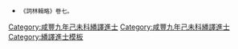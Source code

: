{{Navbox
|name =咸豐九年己未科繙譯進士金榜
|title =咸豐九年己未科（[[1859年]]）繙譯進士金榜
|titlestyle = background-color:#FFD700;
|image =
|style = width:100%;text-align:center; 
|groupstyle = text-align:center; background-color:#FFD700;
|liststyle = text-align:center;
|state = {{{state<includeonly>|collapsed</includeonly>}}}
|group1 = 京旗<br>共1名
|list1 = [[廣壽|廣壽]]（鑲黃旗滿洲）

|group2 = 駐防<br>共3名
|list2 = [[額勒精額 (繙譯進士)|額勒精額]]（成都駐防鑲紅旗滿洲） - [[齊克慎]]（成都駐防正藍旗滿洲） - [[河清 (繙譯進士)|河清]]（成都駐防鑲紅旗滿洲）

|belowstyle = text-align: center; background-color:#FFD700;
|below='''前一科：[[Template:咸豐六年丙辰科繙譯進士金榜|咸豐六年丙辰繙譯科]]　'''·'''　後一科：[[Template:咸豐十年庚申恩科繙譯進士金榜|咸豐十年庚申繙譯恩科]]'''<br>'''同科進士：[[Template:咸豐九年己未科殿試金榜|咸豐九年己未文科]]、[[Template:咸豐九年己未科武殿試金榜|咸豐九年己未武科]]'''
}}
[[Category:咸豐九年己未科繙譯進士]]
<noinclude>[[Category:咸豐九年己未科繙譯進士]][[Category:繙譯進士模板]]{{DEFAULTSORT:*}}
*<small>《詞林輯略》卷七。</small></noinclude>